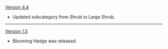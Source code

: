 {{Change History/Header}}
[[Version 4.4]]
* Updated subcategory from Shrub to Large Shrub.
----
[[Version 1.5]]
* Blooming Hedge was released.